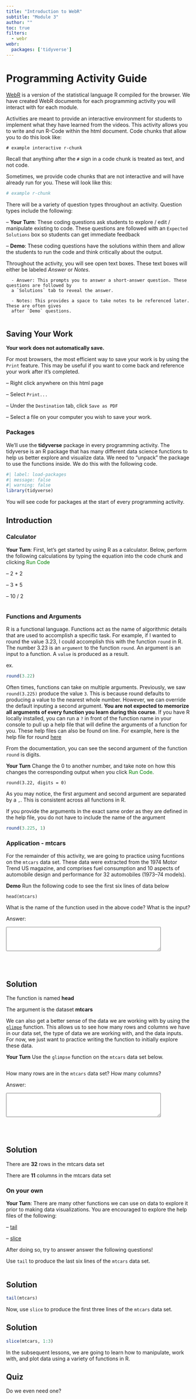 ```yaml
---
title: "Introduction to WebR"
subtitle: "Module 3"
author: ""
toc: true
filters: 
  - webr
webr:
  packages: ['tidyverse']
---
```


# Programming Activity Guide

[WebR](https://docs.r-wasm.org/webr/latest/#:~:text=WebR%20is%20a%20version%20of,directly%20on%20the%20user's%20machine.) is a version of the statistical language R compiled for the browser. We have created WebR documents for each programming activity you will interact with for each module. 

Activities are meant to provide an interactive environment for students to implement what they have learned from the videos. This activity allows you to write and run R-Code within the html document. Code chunks that allow you to do this look like: 

```webr-r

# example interactive r-chunk

```

Recall that anything after the `#` sign in a code chunk is treated as text, and not code.

Sometimes, we provide code chunks that are not interactive and will have already run for you. These will look like this: 

```r

# example r-chunk

```

There will be a variety of question types throughout an activity. Question types include the following:

-- **Your Turn**: These coding questions ask students to explore / edit / manipulate existing to code. These questions are followed with an `Expected Solutions` box so students can get immediate feedback

-- **Demo**: These coding questions have the solutions within them and allow the students to run the code and think critically about the output.

Throughout the activity, you will see open text boxes. These text boxes will either be labeled *Answer* or *Notes*. 

      - Answer: This prompts you to answer a short-answer question. These questions are followed by 
      a `Solutions` tab to reveal the answer.
      
      - Notes: This provides a space to take notes to be referenced later. These are often gives 
      after `Demo` questions. 
      
::: {.callout-tip}
## Saving Your Work 

**Your work does not automatically save.**

For most browsers, the most efficient way to save your work is by using the `Print` feature. This may be useful if you want to come back and reference your work after it's completed. 

-- Right click anywhere on this html page 

-- Select `Print...`

-- Under the `Destination` tab, click `Save as PDF` 

-- Select a file on your computer you wish to save your work. 

:::

### Packages

We'll use the **tidyverse** package in every programming activity. The tidyverse is an R package that has many different data science functions to help us better explore and visualize data. We need to "unpack" the package to use the functions inside. We do this with the following code.

```r
#| label: load-packages
#| message: false
#| warning: false
library(tidyverse)
```

You will see code for packages at the start of every programming activity. 

## Introduction 

### Calculator 

**Your Turn**: First, let's get started by using R as a calculator. Below, perform the following calculations by typing the equation into the code chunk and clicking <span style="color:green;">Run Code</span>

-- 2 + 2 

-- 3 * 5 

-- 10 / 2


```webr-r



```

### Functions and Arguments 

R is a functional language. Functions act as the name of algorithmic details that are used to accomplish a specific task.  For example, if I wanted to round the value 3.23, I could accomplish this with the function `round` in R. The number 3.23 is an `argument` to the function `round`. An argument is an input to a function. A `value` is produced as a result.

ex.

```r
round(3.22)
```


Often times, functions can take on multiple arguments. Previously, we saw `round(3.225)` produce the value `3`. This is because round defaults to producing a value to the nearest whole number. However, we can override the default inputing a second argument. **You are not expected to memorize all arguments of every function you learn during this course**. If you have R locally installed, you can run a `?` in front of the function name in your console to pull up a help file that will define the arguments of a function for you. These help files can also be found on line. For example, here is the help file for round [here](https://www.rdocumentation.org/packages/base/versions/3.6.2/topics/Round)

From the documentation, you can see the second argument of the function `round` is digits. 

**Your Turn** Change the 0 to another number, and take note on how this changes the corresponding output when you click <span style="color:green;">Run Code</span>.

```webr

round(3.22, digits = 0)

```

As you may notice, the first argument and second argument are separated by a `,`. This is consistent across all functions in R. 

::: {.callout-tip}

If you provide the arguments in the exact same order as they are defined in the help file, you do not have to include the name of the argument
:::

```r

round(3.225, 1)

```

### Application - mtcars

For the remainder of this activity, we are going to practice using fucntions on the `mtcars` data set. These data were extracted from the 1974 Motor Trend US magazine, and comprises fuel consumption and 10 aspects of automobile design and performance for 32 automobiles (1973–74 models).

**Demo** Run the following code to see the first six lines of data below

```webr

head(mtcars)

```

What is the name of the function used in the above code? What is the input? 

<label>Answer:</label> <br>

```{=html}
<textarea rows="4" cols="50">
</textarea>
```
<br><br>

::: {.callout-tip collapse="true"}
## Solution

The function is named **head**

The argument is the dataset **mtcars**
:::

We can also get a better sense of the data we are working with by using the [`glimpe`](https://www.rdocumentation.org/packages/dplyr/versions/1.0.10/topics/glimpse) function. This allows us to see how many rows and columns we have in our data set, the type of data we are working with, and the data inputs. For now, we just want to practice writing the function to initially explore these data. 

**Your Turn** Use the `glimpse` function on the `mtcars` data set below.

```webr

```

How many rows are in the `mtcars` data set? How many columns? 

<label>Answer:</label> <br>

```{=html}
<textarea rows="4" cols="50">
</textarea>
```
<br><br>

::: {.callout-tip collapse="true"}
## Solution

There are **32** rows in the mtcars data set

There are **11** columns in the mtcars data set
:::

### On your own 

**Your Turn**: There are many other functions we can use on data to explore it prior to making data visualizations. You are encouraged to explore the help files of the following: 

-- [tail](https://www.rdocumentation.org/packages/rotations/versions/1.6.1/topics/tail)

-- [slice](https://www.rdocumentation.org/packages/dplyr/versions/0.7.6/topics/slice)

After doing so, try to answer answer the following questions!

Use `tail` to produce the last six lines of the `mtcars` data set.

```webr

```

::: {.callout-tip collapse="true"}
## Solution

```r
tail(mtcars)
```

:::

Now, use `slice` to produce the first three lines of the `mtcars` data set. 

::: {.callout-tip collapse="true"}
## Solution

```r
slice(mtcars, 1:3)
```

:::


In the subsequent lessons, we are going to learn how to manipulate, work with, and plot data using a variety of functions in R.

## Quiz

Do we even need one? 